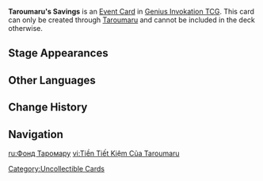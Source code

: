 {{Genius Invokation TCG Infobox
|id          = 302202
|image       = Taroumaru's Savings Event Card.png
|type        = Event Card
|createdby   = Taroumaru
|matching    = 0
|effect      = Create 1 '''Omni Die'''.
|features    = Taroumaru
}}
'''Taroumaru's Savings''' is an [[Event Card]] in [[Genius Invokation TCG]]. This card can only be created through [[Taroumaru (Support Card)|Taroumaru]] and cannot be included in the deck otherwise.

==Stage Appearances==
{{Genius Invokation TCG Stage Appearances|createdby=Taroumaru}}

==Other Languages==
{{Other Languages
|en       = Taroumaru's Savings
|zhs      = 太郎丸的存款
|zhs_rm   = 
|zht      = 太郎丸的存款
|zht_rm   = 
|zh_tl    = 
|ja       = 太郎丸の貯金
|ja_rm    = Taroumaru no Chokin
|ja_tl    = Taroumaru's Savings
|ko       = 타로마루의 저금
|ko_rm    = 
|ko_tl    = 
|es       = Ahorros de Taroumaru
|es_tl    = Taroumaru's Savings
|fr       = Économie de Taroumaru
|fr_tl    = Taroumaru's Savings
|ru       = Фонд Таромару
|ru_tl    = Taroumaru's Fund
|th       = Taroumaru's Savings
|vi       = Tiền Tiết Kiệm Của Taroumaru
|vi_tl    = 
|de       = Taroumarus Ersparnisse
|de_tl    = Taroumaru's Savings
|id       = Taroumaru's Savings
|pt       = Pé de Meia de Taroumaru
|pt_tl    = 
|tr       = Taroumaru'nun Birikimleri
|tr_tl    = 
|it       = Risparmi di Taroumaru
|it_tl    = 
}}

==Change History==
{{Change History|4.6}}

==Navigation==
{{Genius Invokation TCG Navbox|Event Card}}

[[Category:Uncollectible Cards]]

[[ru:Фонд Таромару]]
[[vi:Tiền Tiết Kiệm Của Taroumaru]]